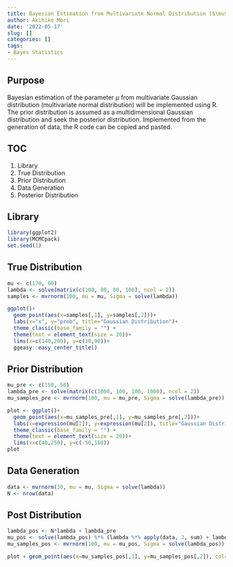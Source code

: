 ```yaml
---
title: Bayesian Estimation from Multivariate Normal Distribution ($\mu$)
author: Akihiko Mori
date: '2022-05-17'
slug: []
categories: []
tags: 
- Bayes Statistics
---
```


## Purpose
Bayesian estimation of the parameter $\mu$ from multivariate Gaussian distribution (multivariate normal distribution) will be implemented using R. 
The prior distribution is assumed as a multidimensional Gaussian distribution and 
seek the posterior distribution. 
Implemented from the generation of data, the R code can be copied and pasted.

## TOC
1. Library
2. True Distribution
3. Prior Distribution
4. Data Generation
5. Posterior Distribution

## Library
```r
library(ggplot2)
library(MCMCpack)
set.seed(1)
```

## True Distribution
```r
mu <- c(170, 60)
lambda <- solve(matrix(c(100, 80, 80, 100), ncol = 2))
samples <- mvrnorm(100, mu = mu, Sigma = solve(lambda))

ggplot()+
  geom_point(aes(x=samples[,1], y=samples[,2]))+
  labs(x="x", y="prob", title="Gaussian Distribution")+
  theme_classic(base_family = "") +
  theme(text = element_text(size = 20))+
  lims(x=c(140,200), y=c(30,90))+
  ggeasy::easy_center_title()
```


## Prior Distribution
```r
mu_pre <- c(150, 50)
lambda_pre <- solve(matrix(c(1000, 100, 100, 1000), ncol = 2))
mu_samples_pre <- mvrnorm(100, mu = mu_pre, Sigma = solve(lambda_pre))

plot <- ggplot()+
  geom_point(aes(x=mu_samples_pre[,1], y=mu_samples_pre[,2]))+
  labs(x=expression(mu[1]), y=expression(mu[2]), title="Gaussian Distribution")+
  theme_classic(base_family = "") +
  theme(text = element_text(size = 20))+
  lims(x=c(40,250), y=c(-50,160))
plot
```

## Data Generation
```r
data <- mvrnorm(30, mu = mu, Sigma = solve(lambda))
N <- nrow(data)
```

## Post Distribution
```r
lambda_pos <- N*lambda + lambda_pre
mu_pos <- solve(lambda_pos) %*% (lambda %*% apply(data, 2, sum) + lambda_pre %*% mu_pre)
mu_samples_pos <- mvrnorm(100, mu = mu_pos, Sigma = solve(lambda_pos))

plot + geom_point(aes(x=mu_samples_pos[,1], y=mu_samples_pos[,2]), col="blue")
```